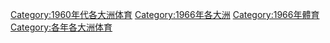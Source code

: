 [[Category:1960年代各大洲体育|Category:1960年代各大洲体育]]
[[Category:1966年各大洲|Category:1966年各大洲]]
[[Category:1966年體育|Category:1966年體育]]
[[Category:各年各大洲体育|Category:各年各大洲体育]]
